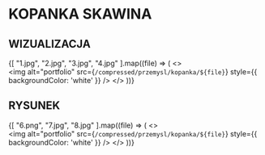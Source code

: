 
# KOPANKA SKAWINA

## WIZUALIZACJA

{[
  "1.jpg", "2.jpg", "3.jpg", "4.jpg"
].map((file) => (
  <>
    <br />
    <Zoom>
      <img 
        alt="portfolio" 
        src={`/compressed/przemysl/kopanka/${file}`} 
        style={{ backgroundColor: 'white' }} 
      />
    </Zoom>
  </>
))}

## RYSUNEK

{[
  "6.png", "7.jpg", "8.jpg"
].map((file) => (
  <>
    <br />
    <Zoom>
      <img 
        alt="portfolio" 
        src={`/compressed/przemysl/kopanka/${file}`} 
        style={{ backgroundColor: 'white' }} 
      />
    </Zoom>
  </>
))}
